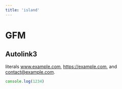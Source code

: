 ```yaml
---
title: 'island'
---
```


# GFM 

## Autolink3 

literals www.example.com, https://example.com, and contact@example.com.

```js
console.log(1234)
```